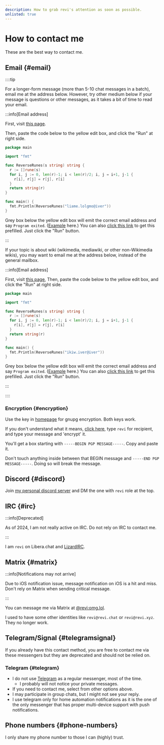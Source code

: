 ```yaml
---
description: How to grab revi's attention as soon as possible.
unlisted: true
---
```



# How to contact me

These are the best way to contact me.

## Email {#email}

::::tip

<Tabs lazy>
<TabItem value="general" label="general" default>

For a longer-form message (more than 5-10 chat messages in a batch),
email me at the address below. However, try other medium below if your message
is questions or other messages, as it takes a bit of time to read your email.

:::info[Email address]

First, visit [this page](https://go.dev/play).

Then, paste the code below to the yellow edit box,
and click the "Run" at right side.

```go title="main.go"
package main

import "fmt"

func ReverseRunes(s string) string {
  r := []rune(s)
  for i, j := 0, len(r)-1; i < len(r)/2; i, j = i+1, j-1 {
    r[i], r[j] = r[j], r[i]
  }
  return string(r)
}

func main() {
  fmt.Println(ReverseRunes("liame.lolgmo@iver"))
}
```

Grey box below the yellow edit box will emit the correct email address and say
`Program exited`. ([Example](./emailexample.png) here.)
You can also [click this link](https://go.dev/play/p/BHzsdvrB2rH) to get this prefilled.
Just click the "Run" button.

:::

</TabItem>
<TabItem value="wiki" label="wiki">

If your topic is about wiki (wikimedia, mediawiki, or other non-Wikimedia wikis),
you may want to email me at the address below, instead of the general mailbox.

:::info[Email address]

First, visit [this page](https://go.dev/play),
Then, paste the code below to the yellow edit box,
and click the "Run" at right side.

```go title="main.go"
package main

import "fmt"

func ReverseRunes(s string) string {
  r := []rune(s)
  for i, j := 0, len(r)-1; i < len(r)/2; i, j = i+1, j-1 {
    r[i], r[j] = r[j], r[i]
  }
  return string(r)
}

func main() {
  fmt.Println(ReverseRunes("ikiw.iver@iver"))
}
```

Grey box below the yellow edit box will emit the correct email address and say
`Program exited`. ([Example](./emailexample.png) here.)
You can also [click this link](https://go.dev/play/p/ABQFo9u7BbT) to get this prefilled.
Just click the "Run" button.

:::

</TabItem>
</Tabs>

::::

### Encryption {#encryption}

Use the key in [homepage](./) for gnupg encryption. Both keys work.

If you don't understand what it means, [click here](https://keybase.io/encrypt),
type `revi` for recipient, and type your message and 'encrypt' it.

You'll get a box starting with `-----BEGIN PGP MESSAGE-----`. Copy and paste it.

Don't touch anything inside between that BEGIN message and
`-----END PGP MESSAGE-----`. Doing so will break the message.

## Discord {#discord}

Join [my personal discord server](https://revi.xyz/discord) and DM the one
with `revi` role at the top.

## IRC {#irc}

:::info[Deprecated]

As of 2024, I am not really active on IRC. Do not rely on IRC to contact me.

:::

I am `revi` on Libera.chat and [LizardIRC](https://lizardirc.org).

## Matrix {#matrix}

:::info[Notifications may not arrive]

Due to iOS notification issue, message notification on iOS is a hit and miss.
Don't rely on Matrix when sending critical message.

:::

You can message me via Matrix at [@revi:omg.lol](https://matrix.to/#/@revi:omg.lol).

I used to have some other identities like `revi@revi.chat` or `revi@revi.xyz`.
They no longer work.

## Telegram/Signal {#telegramsignal}

If you already have this contact method, you are free to contact me via these
messengers but they are deprecated and should not be relied on.

### Telegram {#telegram}

- I do not use [Telegram](https://telegram.org) as a regular messenger,
  most of the time.
  - I probably will not notice your private messages.
- If you need to contact me, select from other options above.
- I may participate in group chats, but I might not see your reply.
- I use telegram only for home automation notifications as it is the one of the
  only messenger that has proper multi-device support with push notifications.

## Phone numbers {#phone-numbers}

I only share my phone number to those I can (highly) trust.
